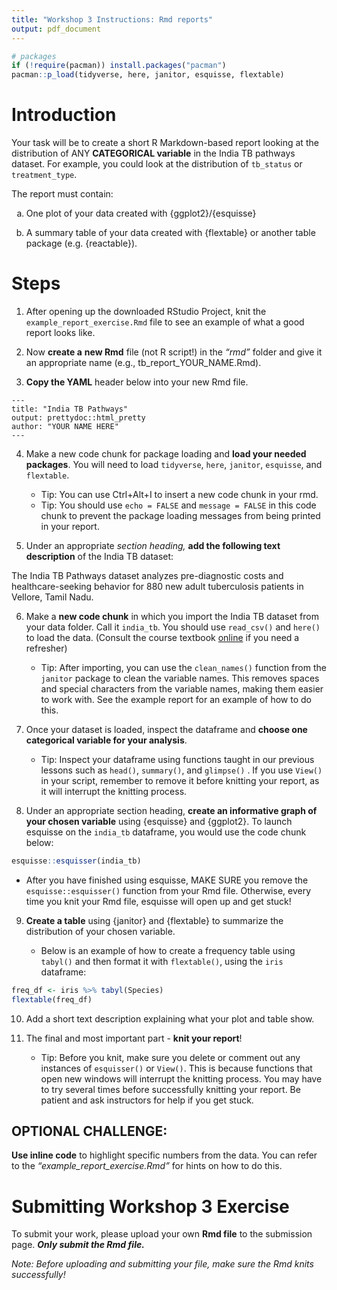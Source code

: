 ```yaml
---
title: "Workshop 3 Instructions: Rmd reports"
output: pdf_document
---
```


```r
# packages
if (!require(pacman)) install.packages("pacman")
pacman::p_load(tidyverse, here, janitor, esquisse, flextable)
```

# Introduction

Your task will be to create a short R Markdown-based report looking at the distribution of ANY **CATEGORICAL variable** in the India TB pathways dataset. For example, you could look at the distribution of `tb_status` or `treatment_type`.

The report must contain:

a.  One plot of your data created with {ggplot2}/{esquisse}

b.  A summary table of your data created with {flextable} or another table package (e.g. {reactable}).

# Steps

1)  After opening up the downloaded RStudio Project, knit the `example_report_exercise.Rmd` file to see an example of what a good report looks like.

2)  Now **create a** **new Rmd** file (not R script!) in the *"rmd"* folder and give it an appropriate name (e.g., tb_report_YOUR_NAME.Rmd).

3)  **Copy the YAML** header below into your new Rmd file.

```
---
title: "India TB Pathways"
output: prettydoc::html_pretty
author: "YOUR NAME HERE"
---
```

4)  Make a new code chunk for package loading and **load your needed packages**. You will need to load `tidyverse`, `here`, `janitor`, `esquisse`, and `flextable`.

    -   Tip: You can use Ctrl+Alt+I to insert a new code chunk in your rmd.
    -   Tip: You should use `echo = FALSE` and `message = FALSE` in this code chunk to prevent the package loading messages from being printed in your report.

5)  Under an appropriate *section heading,* **add the following text description** of the India TB dataset: 

The India TB Pathways dataset analyzes pre-diagnostic costs and healthcare-seeking behavior for 880 new adult tuberculosis patients in Vellore, Tamil Nadu. 

6)  Make a **new code chunk** in which you import the India TB dataset from your data folder. Call it `india_tb`. You should use `read_csv()` and `here()` to load the data. (Consult the course textbook [online](https://datawithr.com) if you need a refresher)

    -   Tip: After importing, you can use the `clean_names()` function from the `janitor` package to clean the variable names. This removes spaces and special characters from the variable names, making them easier to work with. See the example report for an example of how to do this.

7)  Once your dataset is loaded, inspect the dataframe and **choose one categorical variable for your analysis**. 

    -   Tip: Inspect your dataframe using functions taught in our previous lessons such as `head()`, `summary()`, and `glimpse()` . If you use `View()` in your script, remember to remove it before knitting your report, as it will interrupt the knitting process.

8)  Under an appropriate section heading, **create an informative graph of your chosen variable** using {esquisse} and {ggplot2}. To launch esquisse on the `india_tb` dataframe, you would use the code chunk below:

```r
esquisse::esquisser(india_tb)
```

- After you have finished using esquisse, MAKE SURE you remove the `esquisse::esquisser()` function from your Rmd file. Otherwise, every time you knit your Rmd file, esquisse will open up and get stuck!

9)  **Create a table** using {janitor} and {flextable} to summarize the distribution of your chosen variable.

    - Below is an example of how to create a frequency table using `tabyl()` and then format it with `flextable()`, using the `iris` dataframe:

```r
freq_df <- iris %>% tabyl(Species)
flextable(freq_df)
```

10) Add a short text description explaining what your plot and table show.

11) The final and most important part - **knit your report**!

    -   Tip: Before you knit, make sure you delete or comment out any instances of `esquisser()` or `View()`. This is because functions that open new windows will interrupt the knitting process. You may have to try several times before successfully knitting your report. Be patient and ask instructors for help if you get stuck.

## OPTIONAL CHALLENGE:

**Use inline code** to highlight specific numbers from the data. You can refer to the *"example_report_exercise.Rmd"* for hints on how to do this.

# Submitting Workshop 3 Exercise

To submit your work, please upload your own **Rmd file** to the submission page. ***Only submit the Rmd file.***

*Note: Before uploading and submitting your file, make sure the Rmd knits successfully!*

